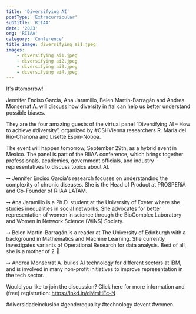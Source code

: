 ```yaml
---
title: 'Diversifying AI' 
postType: 'Extracurricular'
subtitle: 'RIIAA'
date: '2023'
org: 'RIIAA'
category: 'Conference' 
title_image: diversifying ai1.jpeg
images: 
    - diversifying ai1.jpeg
    - diversifying ai2.jpeg
    - diversifying ai3.jpeg
    - diversifying ai4.jpeg
---
```


It's #tomorrow!

Jennifer Enciso García, Ana Jaramillo, Belen Martín-Barragán and Andrea Monserrat A. will discuss how diversity in #ai can help us better understand possible biases.

They are the four amazing guests of the virtual panel “Diversifying AI – How to achieve #diversity”, organized by #CSHVienna researchers R. Maria del Rio-Chanona and Lisette Espín-Noboa.

The event will happen tomorrow, September 29th, as a hybrid event in Mexico. The panel is part of the RIIAA conference, which brings together professionals, academics, government officials, and industry representatives to discuss topics about AI.

➞ Jennifer Enciso García's research focuses on understanding the complexity of chronic diseases. She is the Head of Product at PROSPERiA and Co-Founder of RIIAA LATAM.

➞ Ana Jaramillo is a Ph.D. student at the University of Exeter where she studies inequalities in social networks. She advocates for better representation of women in science through the BioComplex Laboratory and Women in Network Science (WiNS) Society.

➞ Belen Martín-Barragán is a reader at The University of Edinburgh with a background in Mathematics and Machine Learning. She currently investigates variants of Operational Research for data analysis. Best of all, she is a mother of 2 🙂

➞ Andrea Monserrat A. builds AI technology for different sectors at IBM, and is involved in many non-profit initiatives to improve representation in the tech sector.

Would you like to join the discussion? Click here for more information and (free) registration: https://lnkd.in/dMmHEc-N

#diversidadeinclusión #genderequality #technology #event #women